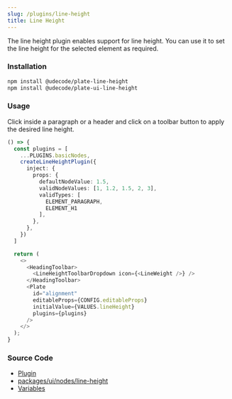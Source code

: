 ```yaml
---
slug: /plugins/line-height
title: Line Height
---
```


The line height plugin enables support for line height.
You can use it to set the line height for the selected element as required.

### Installation

```bash npm2yarn
npm install @udecode/plate-line-height
npm install @udecode/plate-ui-line-height
```

### Usage

Click inside a paragraph or a header and click on a toolbar button to apply the desired line height.

```ts live
() => {
  const plugins = [
    ...PLUGINS.basicNodes,
    createLineHeightPlugin({
      inject: {
        props: {
          defaultNodeValue: 1.5,
          validNodeValues: [1, 1.2, 1.5, 2, 3],
          validTypes: [
            ELEMENT_PARAGRAPH,
            ELEMENT_H1
          ],
        },
      },
    })
  ]

  return (
    <>
      <HeadingToolbar>
        <LineHeightToolbarDropdown icon={<LineWeight />} />
      </HeadingToolbar>
      <Plate
        id="alignment"
        editableProps={CONFIG.editableProps}
        initialValue={VALUES.lineHeight}
        plugins={plugins}
      />
    </>
  );
}
```

### Source Code

- [Plugin](https://github.com/udecode/plate/blob/main/packages/nodes/line-height/src/createLineHeightPlugin.ts)
- [packages/ui/nodes/line-height](https://github.com/udecode/plate/tree/main/packages/ui/nodes/line-height/src)
- [Variables](https://github.com/udecode/plate/blob/main/docs/src/live/live.tsx)
